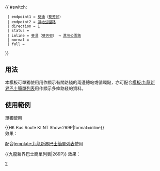 {{ #switch: {{{format|}}}
  | endpoint1 = [[葵涌]]（[[葵芳邨]]）
  | endpoint2 = [[濕地公園路]]
  | direction = 1
  | status = {{HK Bus Status|A}}
  | inline = [[葵涌]]（[[葵芳邨]]） → [[濕地公園路]]
  | normal =
  | full =
}}<noinclude>
==用法==
本模板可單獨使用用作顯示有關路綫的兩邊總站或循環點，亦可配合[[模板:九龍新界巴士簡單列表]]用作顯示多條路綫的資料。

==使用範例==
;單獨使用
<nowiki>{{HK Bus Route KLNT Show:269P|format=inline}}</nowiki><br>
效果：{{HK Bus Route KLNT Show:269P|format=inline}}

;配合[[template:九龍新界巴士簡單列表]]使用
<nowiki>{{九龍新界巴士簡單列表|269P}}</nowiki>
效果：{{九龍新界巴士簡單列表|269P}}
[[Category:九龍巴士路線模板|2]]</noinclude>